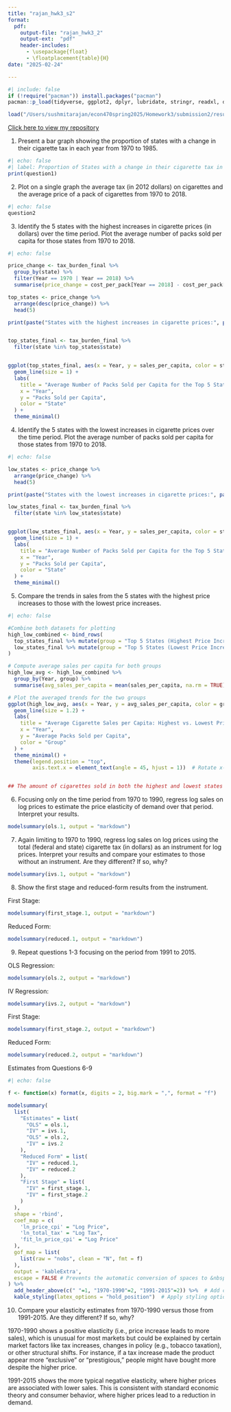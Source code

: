 ```yaml
---
title: "rajan_hwk3_s2"
format:
  pdf:
    output-file: "rajan_hwk3_2"
    output-ext:  "pdf"
    header-includes:
      - \usepackage{float}
      - \floatplacement{table}{H}
date: "2025-02-24"

---
```

```r
#| include: false
if (!require("pacman")) install.packages("pacman")
pacman::p_load(tidyverse, ggplot2, dplyr, lubridate, stringr, readxl, data.table, gdata, fixest, modelsummary, kableExtra )

load("/Users/sushmitarajan/econ470spring2025/Homework3/submission2/results/Hwk3_workspace.RData") 

```

[Click here to view my repository](https://github.com/sarajan03/econ470spring2025/tree/main/Homework3)


1. Present a bar graph showing the proportion of states with a change in their cigarette tax in each year from 1970 to 1985.
```r
#| echo: false
#| label: Proportion of States with a change in their cigarette tax in each 
print(question1) 
```


2. Plot on a single graph the average tax (in 2012 dollars) on cigarettes and the average price of a pack of cigarettes from 1970 to 2018.
```r
#| echo: false
question2

```


3. Identify the 5 states with the highest increases in cigarette prices (in dollars) over the time period. Plot the average number of packs sold per capita for those states from 1970 to 2018.
```r
#| echo: false

price_change <- tax_burden_final %>%
  group_by(state) %>%
  filter(Year == 1970 | Year == 2018) %>%
  summarise(price_change = cost_per_pack[Year == 2018] - cost_per_pack[Year == 1970])

top_states <- price_change %>%
  arrange(desc(price_change)) %>%
  head(5)

print(paste("States with the highest increases in cigarette prices:", paste(top_states$state, collapse = ", ")))


top_states_final <- tax_burden_final %>%
  filter(state %in% top_states$state)


ggplot(top_states_final, aes(x = Year, y = sales_per_capita, color = state)) +
  geom_line(size = 1) +
  labs(
    title = "Average Number of Packs Sold per Capita for the Top 5 States with the Highest Price Increase (1970-2018)",
    x = "Year",
    y = "Packs Sold per Capita",
    color = "State"
  ) +
  theme_minimal()
```

4. Identify the 5 states with the lowest increases in cigarette prices over the time period. Plot the average number of packs sold per capita for those states from 1970 to 2018.
```r
#| echo: false

low_states <- price_change %>%
  arrange(price_change) %>%
  head(5)

print(paste("States with the lowest increases in cigarette prices:", paste(low_states$state, collapse = ", ")))

low_states_final <- tax_burden_final %>%
  filter(state %in% low_states$state)


ggplot(low_states_final, aes(x = Year, y = sales_per_capita, color = state)) +
  geom_line(size = 1) +
  labs(
    title = "Average Number of Packs Sold per Capita for the Top 5 States with the Highest Price Increase (1970-2018)",
    x = "Year",
    y = "Packs Sold per Capita",
    color = "State"
  ) +
  theme_minimal()

```

5. Compare the trends in sales from the 5 states with the highest price increases to those with the lowest price increases.
```r
#| echo: false

#Combine both datasets for plotting
high_low_combined <- bind_rows(
  top_states_final %>% mutate(group = "Top 5 States (Highest Price Increase)"),
  low_states_final %>% mutate(group = "Top 5 States (Lowest Price Increase)")
)

# Compute average sales per capita for both groups
high_low_avg <- high_low_combined %>%
  group_by(Year, group) %>%
  summarise(avg_sales_per_capita = mean(sales_per_capita, na.rm = TRUE))

# Plot the averaged trends for the two groups
ggplot(high_low_avg, aes(x = Year, y = avg_sales_per_capita, color = group)) +
  geom_line(size = 1.2) +
  labs(
    title = "Average Cigarette Sales per Capita: Highest vs. Lowest Price Increases (1970-2018)",
    x = "Year",
    y = "Average Packs Sold per Capita",
    color = "Group"
  ) +
  theme_minimal() +
  theme(legend.position = "top",
        axis.text.x = element_text(angle = 45, hjust = 1))  # Rotate x-axis labels for better readability


## The amount of cigarettes sold in both the highest and lowest states has drastically decreased because of the cultural shifts when it comes to smoking. Missouri and North Dakota seem to pull the lower states average of cost per pack sold up a bit but currently 50 packs sold per capita is seen for both the high and low states. The low states have more variability in packs sold in over the years with north carolina going up to about 250 packs sold per capita around 1975.
```

6. Focusing only on the time period from 1970 to 1990, regress log sales on log prices to estimate the price elasticity of demand over that period. Interpret your results.
```r
modelsummary(ols.1, output = "markdown")
```

7. Again limiting to 1970 to 1990, regress log sales on log prices using the total (federal and state) cigarette tax (in dollars) as an instrument for log prices. Interpret your results and compare your estimates to those without an instrument. Are they different? If so, why?
```r
modelsummary(ivs.1, output = "markdown")
```

8. Show the first stage and reduced-form results from the instrument.

First Stage:
```r
modelsummary(first_stage.1, output = "markdown")

```

Reduced Form:
```r
modelsummary(reduced.1, output = "markdown")

```

9. Repeat questions 1-3 focusing on the period from 1991 to 2015.

OLS Regression:
```r
modelsummary(ols.2, output = "markdown")
```

IV Regression:
```r
modelsummary(ivs.2, output = "markdown")
```


First Stage:
```r
modelsummary(first_stage.2, output = "markdown")

```

Reduced Form:
```r
modelsummary(reduced.2, output = "markdown")

```

Estimates from Questions 6-9
```r
#| echo: false

f <- function(x) format(x, digits = 2, big.mark = ",", format = "f")

modelsummary(
  list(
    "Estimates" = list(
      "OLS" = ols.1,
      "IV" = ivs.1,
      "OLS" = ols.2,
      "IV" = ivs.2
    ),
    "Reduced Form" = list(
      "IV" = reduced.1,
      "IV" = reduced.2
    ),
    "First Stage" = list(
      "IV" = first_stage.1,
      "IV" = first_stage.2
    )
  ),
  shape = 'rbind',
  coef_map = c(
    'ln_price_cpi' = "Log Price",  
    'ln_total_tax' = "Log Tax",
    'fit_ln_price_cpi' = "Log Price"
  ),
  gof_map = list(
    list(raw = "nobs", clean = "N", fmt = f)
  ),
  output = 'kableExtra',
  escape = FALSE # Prevents the automatic conversion of spaces to &nbsp;
) %>%
  add_header_above(c(" "=1, "1970-1990"=2, "1991-2015"=2)) %>%  # Add custom header
  kable_styling(latex_options = "hold_position")  # Apply styling options
``` 

10. Compare your elasticity estimates from 1970-1990 versus those from 1991-2015. Are they different? If so, why?

1970-1990 shows a positive elasticity (i.e., price increase leads to more sales), which is unusual for most markets but could be explained by certain market factors like tax increases, changes in policy (e.g., tobacco taxation), or other structural shifts. For instance, if a tax increase made the product appear more "exclusive" or "prestigious," people might have bought more despite the higher price.

1991-2015 shows the more typical negative elasticity, where higher prices are associated with lower sales. This is consistent with standard economic theory and consumer behavior, where higher prices lead to a reduction in demand.

